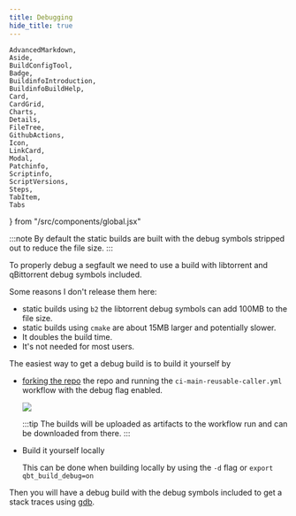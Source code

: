 ```yaml
---
title: Debugging
hide_title: true
---
```


	AdvancedMarkdown,
	Aside,
	BuildConfigTool,
	Badge,
	BuildinfoIntroduction,
	BuildinfoBuildHelp,
	Card,
	CardGrid,
	Charts,
	Details,
	FileTree,
	GithubActions,
	Icon,
	LinkCard,
	Modal,
	Patchinfo,
	Scriptinfo,
	ScriptVersions,
	Steps,
	TabItem,
	Tabs
} from "/src/components/global.jsx"

:::note
By default the static builds are built with the debug symbols stripped out to reduce the file size.
:::

To properly debug a segfault we need to use a build with libtorrent and qBittorrent debug symbols included.

Some reasons I don't release them here:
- static builds using `b2` the libtorrent debug symbols can add 100MB to the file size.
- static builds using `cmake` are about 15MB larger and potentially slower.
- It doubles the build time.
- It's not needed for most users.

The easiest way to get a debug build is to build it yourself by

- [forking the repo](https://github.com/userdocs/qbittorrent-nox-static/fork) the repo and running the `ci-main-reusable-caller.yml` workflow with the debug flag enabled.

	![](/qbittorrent-nox-static/docs_images/reusable_workflow_inputs-debug.png)

	:::tip
	The builds will be uploaded as artifacts to the workflow run and can be downloaded from there.
	:::

- Build it yourself locally

	This can be done when building locally by using the `-d` flag or `export qbt_build_debug=on`

Then you will have a debug build with the debug symbols included to get a stack traces using [gdb](https://www.gnu.org/software/gdb/).
